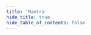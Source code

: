 ```yaml
---
title: 'Mantra'
hide_title: true
hide_table_of_contents: false
---
```



<ChainLayout>
  <ChainHero
    name="Mantra"
    iconUrl="img/mantra-icon.svg"
    bgColor="#FE99D0"
    scope="testnet"
    chainId="mantra-dukong-1"
    nodeVersion="v4.0.0"
    token=""
    stakeUrl=""
    restakeUrl=""
    websiteUrl="https://www.mantrachain.io/"
    githubUrl="https://github.com/MANTRA-Finance/public"
    xUrl="https://twitter.com/MANTRA_Chain"
    discordUrl="https://discord.gg/gfks4TwAJV"
  />

  <ProductLinks
    appUrl=""
    appImageUrl="img/products/"
    explorerUrl=""
    explorerImageUrl="img/products/"
    faucetUrl=""
  />

  <ToolsGrid
    chainName="mantra"
    scope="testnet"
    showInstall={true}
    showUpgrade={true}
    showGenesis={true}
    showCli={true}
    showEndpoints={true}
    showStateSync={true}
    showSnapshot={true}
    showLivePeers={true}
    showSeed={true}
    showAddressBook={true}
    showExplorersList={false}
    showPublicEndpoints={false}
    showUsefulTools={false}
    showUpgradeWatcher={false}
  />

</ChainLayout>
